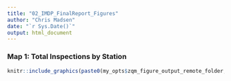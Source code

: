 ```yaml
---
title: "02_IMDP_FinalReport_Figures"
author: "Chris Madsen"
date: "`r Sys.Date()`"
output: html_document
---
```


### Map 1: Total Inspections by Station

```r

knitr::include_graphics(paste0(my_opts$zqm_figure_output_remote_folder,"/",my_opts$year,"/GIS Maps and Excel Figures/ExcelFigures/Fig2_Map_of_Total_Inspections_by_Station.jpg"))
```
